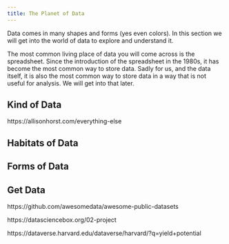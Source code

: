 ```yaml
---
title: The Planet of Data
---
```


Data comes in many shapes and forms (yes even colors). In this section we will get into the world of data to explore and understand it.

The most common living place of data you will come across is the spreadsheet. Since the introduction of the spreadsheet in the 1980s, it has become the most common way to store data. Sadly for us, and the data itself, it is also the most common way to store data in a way that is not useful for analysis. We will get into that later.


## Kind of Data

https://allisonhorst.com/everything-else




## Habitats of Data



## Forms of Data


## Get Data

https://github.com/awesomedata/awesome-public-datasets

https://datasciencebox.org/02-project

https://dataverse.harvard.edu/dataverse/harvard/?q=yield+potential